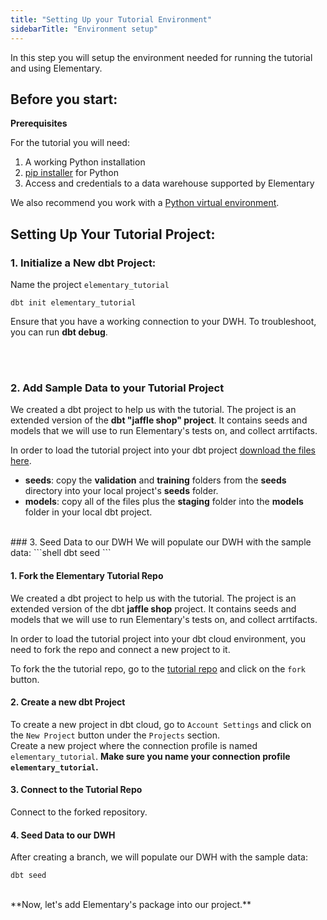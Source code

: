 ```yaml
---
title: "Setting Up your Tutorial Environment"
sidebarTitle: "Environment setup"
---
```


In this step you will setup the environment needed for running the tutorial and using Elementary.

## Before you start:

<Info>

  **Prerequisites**

For the tutorial you will need:

1. A working Python installation
2. [pip installer](https://pip.pypa.io/en/stable/) for Python
3. Access and credentials to a data warehouse supported by Elementary

We also recommend you work with a [Python virtual environment](https://docs.python.org/3/library/venv.html).

</Info>

## Setting Up Your Tutorial Project:

<Accordion title="dbt core">

### 1. Initialize a New dbt Project:

Name the project `elementary_tutorial`

```shell
dbt init elementary_tutorial
```
Ensure that you have a working connection to your DWH. To troubleshoot, you can run **dbt debug**.

<br />
<br />

### 2. Add Sample Data to your Tutorial Project

We created a dbt project to help us with the tutorial.
The project is an extended version of the **dbt "jaffle shop" project**.
It contains seeds and models that we will use to run Elementary's tests on, and collect arrtifacts.

In order to load the tutorial project into your dbt project [download the files here](https://github.com/elementary-data/elementary-tutorial/archive/refs/heads/main.zip).


- **seeds**: copy the **validation** and **training** folders from the **seeds** directory into your local project's **seeds** folder.
- **models**: copy all of the files plus the **staging** folder into the **models** folder in your local dbt project.
<br />
### 3. Seed Data to our DWH
We will populate our DWH with the sample data:
```shell
dbt seed
```
</Accordion>
<br />
<Accordion title="dbt cloud">

#### 1. Fork the Elementary Tutorial Repo

We created a dbt project to help us with the tutorial.
The project is an extended version of the dbt **jaffle shop** project.
It contains seeds and models that we will use to run Elementary's tests on, and collect arrtifacts.

In order to load the tutorial project into your dbt cloud environment, you need to fork the repo and connect a new project to it.

To fork the the tutorial repo, go to the [tutorial repo](https://github.com/elementary-data/tutorial) and click on the `fork` button.

#### 2. Create a new dbt Project
To create a new project in dbt cloud, go to `Account Settings` and click on the `New Project` button under the `Projects` section.<br/> Create a new project where the connection profile is named `elementary_tutorial`.
<Warning>
**Make sure you name your connection profile `elementary_tutorial`.**
</Warning>
#### 3. Connect to the Tutorial Repo
Connect to the forked repository.
#### 4. Seed Data to our DWH
After creating a branch, we will populate our DWH with the sample data:
```shell
dbt seed
```
</Accordion>
<br/>
**Now, let's add Elementary's package into our project.**